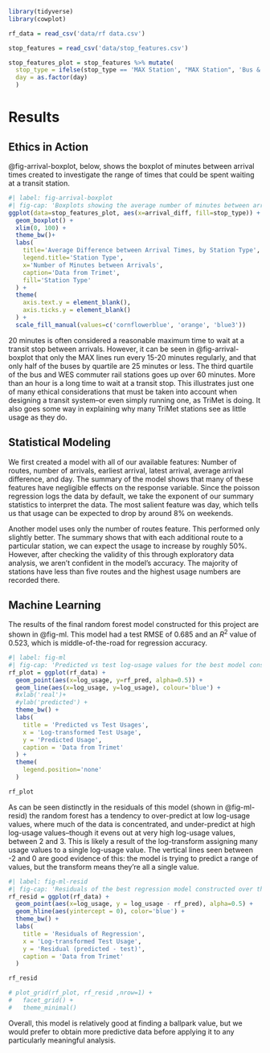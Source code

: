 ```r
library(tidyverse)
library(cowplot)
```

```r
rf_data = read_csv('data/rf data.csv')
```

```r
stop_features = read_csv('data/stop_features.csv')

stop_features_plot = stop_features %>% mutate(
  stop_type = ifelse(stop_type == 'MAX Station', "MAX Station", 'Bus & WES Stations'), 
  day = as.factor(day)
  )
```

# Results

## Ethics in Action 

@fig-arrival-boxplot, below, shows the boxplot of minutes between arrival times created to investigate the range of times that could be spent waiting at a transit station. 

```r
#| label: fig-arrival-boxplot
#| fig-cap: 'Boxplots showing the average number of minutes between arrivals at a station, faceted by station type. WES commuter rail stations are combined with bus data, since there are only 6 WES stations in the TriMet system. Data from both weekdays and weekend days is included. Outliers higher than 100 are excluded for a better view of the non-outlier data.'
ggplot(data=stop_features_plot, aes(x=arrival_diff, fill=stop_type)) + 
  geom_boxplot() +
  xlim(0, 100) + 
  theme_bw()+ 
  labs(
    title='Average Difference between Arrival Times, by Station Type', 
    legend.title='Station Type', 
    x='Number of Minutes between Arrivals', 
    caption='Data from Trimet', 
    fill='Station Type'
  ) + 
  theme(
    axis.text.y = element_blank(), 
    axis.ticks.y = element_blank()
  ) +
  scale_fill_manual(values=c('cornflowerblue', 'orange', 'blue3'))
```

20 minutes is often considered a reasonable maximum time to wait at a transit stop between arrivals. However, it can be seen in @fig-arrival-boxplot that only the MAX lines run every 15-20 minutes regularly, and that only half of the buses by quartile are 25 minutes or less. The third quartile of the bus and WES commuter rail stations goes up over 60 minutes. More than an hour is a long time to wait at a transit stop. 
This illustrates just one of many ethical considerations that must be taken into account when designing a transit system–or even simply running one, as TriMet is doing. It also goes some way in explaining why many TriMet stations see as little usage as they do. 

## Statistical Modeling 

We first created a model with all of our available features: Number of routes, number of arrivals, earliest arrival, latest arrival, average arrival difference, and day. The summary of the model shows that many of these features have negligible effects on the response variable. Since the poisson regression logs the data by default, we take the exponent of our summary statistics to interpret the data. The most salient feature was day, which tells us that usage can be expected to drop by around 8% on weekends. 

Another model uses only the number of routes feature. This performed only slightly better. The summary shows that with each additional route to a particular station, we can expect the usage to increase by roughly 50%. However, after checking the validity of this through exploratory data analysis, we aren’t confident in the model’s accuracy. The majority of stations have less than five routes and the highest usage numbers are recorded there. 


## Machine Learning 

The results of the final random forest model constructed for this project are shown in @fig-ml. This model had a test RMSE of 0.685 and an $R^2$ value of 0.523, which is middle-of-the-road for regression accuracy. 

```r
#| label: fig-ml
#| fig-cap: 'Predicted vs test log-usage values for the best model constructed over the course of this project. This model had an RMSE value of 0.689 and an $R^2$ value for 0.521. It has a tendency to over-predict at low log-usage values where the data is concentrated, and slightly under-predict at higher log-usage values. The vertical lines show where many usage values were transformed into a single log-usage value.'
rf_plot = ggplot(rf_data) + 
  geom_point(aes(x=log_usage, y=rf_pred, alpha=0.5)) + 
  geom_line(aes(x=log_usage, y=log_usage), colour='blue') + 
  #xlab('real')+ 
  #ylab('predicted') + 
  theme_bw() + 
  labs(
    title = 'Predicted vs Test Usages',
    x = 'Log-transformed Test Usage', 
    y = 'Predicted Usage', 
    caption = 'Data from Trimet'
  ) + 
  theme(
    legend.position='none'
  )

rf_plot
```

As can be seen distinctly in the residuals of this model (shown in @fig-ml-resid) the random forest has a tendency to over-predict at low log-usage values, where much of the data is concentrated, and under-predict at high log-usage values--though it evens out at very high log-usage values, between 2 and 3. This is likely a result of the log-transform assigning many usage values to a single log-usage value. The vertical lines seen between -2 and 0 are good evidence of this: the model is trying to predict a range of values, but the transform means they're all a single value. 

```r
#| label: fig-ml-resid
#| fig-cap: 'Residuals of the best regression model constructed over the course of this project. This model had an RMSE value of 0.689 and an $R^2$ value for 0.521. It has a tendency to over-predict at low log-usage values where the data is concentrated, and slightly under-predict at higher log-usage values. This is demostrated by the definite shape of the residuals. The vertical lines show where many usage values were transformed into a single log-usage value.'
rf_resid = ggplot(rf_data) + 
  geom_point(aes(x=log_usage, y = log_usage - rf_pred), alpha=0.5) + 
  geom_hline(aes(yintercept = 0), color='blue') + 
  theme_bw() + 
  labs(
    title = 'Residuals of Regression', 
    x = 'Log-transformed Test Usage', 
    y = 'Residual (predicted - test)', 
    caption = 'Data from Trimet'
  ) 

rf_resid
```

```r
# plot_grid(rf_plot, rf_resid ,nrow=1) +
#   facet_grid() +
#   theme_minimal()
```

Overall, this model is relatively good at finding a ballpark value, but we would prefer to obtain more predictive data before applying it to any particularly meaningful analysis. 
